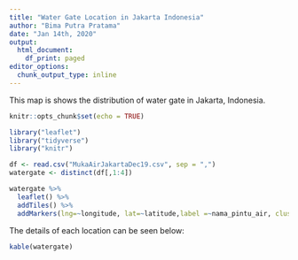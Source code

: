 ```yaml
---
title: "Water Gate Location in Jakarta Indonesia"
author: "Bima Putra Pratama"
date: "Jan 14th, 2020"
output:
  html_document:
    df_print: paged
editor_options:
  chunk_output_type: inline
---
```


This map is shows the distribution of water gate in Jakarta, Indonesia.

```r
knitr::opts_chunk$set(echo = TRUE)
```

```r
library("leaflet")
library("tidyverse")
library("knitr")
```

```r
df <- read.csv("MukaAirJakartaDec19.csv", sep = ",")
watergate <- distinct(df[,1:4])
```

```r
watergate %>%
  leaflet() %>% 
  addTiles() %>% 
  addMarkers(lng=~longitude, lat=~latitude,label =~nama_pintu_air, clusterOptions = markerClusterOptions())
```

The details of each location can be seen below:
```r
kable(watergate)
```


